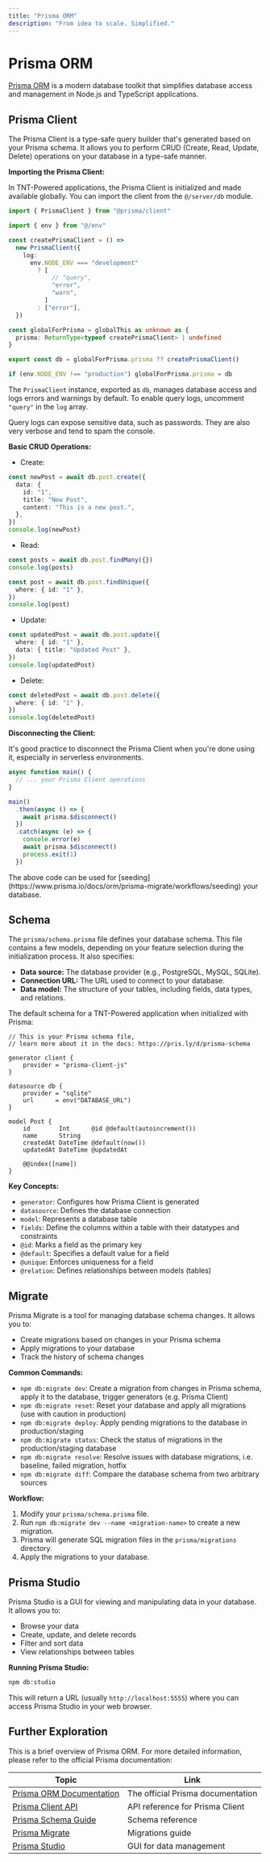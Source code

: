 ```yaml
---
title: "Prisma ORM"
description: "From idea to scale. Simplified."
---
```



# Prisma ORM

[Prisma ORM](https://www.prisma.io/) is a modern database toolkit that
simplifies database access and management in Node.js and TypeScript
applications.

## Prisma Client

The Prisma Client is a type-safe query builder that's generated based on your
Prisma schema. It allows you to perform CRUD (Create, Read, Update, Delete)
operations on your database in a type-safe manner.

**Importing the Prisma Client:**

In TNT-Powered applications, the Prisma Client is initialized and made available
globally. You can import the client from the `@/server/db` module.

```ts
import { PrismaClient } from "@prisma/client"

import { env } from "@/env"

const createPrismaClient = () =>
  new PrismaClient({
    log:
      env.NODE_ENV === "development"
        ? [
            // "query",
            "error",
            "warn",
          ]
        : ["error"],
  })

const globalForPrisma = globalThis as unknown as {
  prisma: ReturnType<typeof createPrismaClient> | undefined
}

export const db = globalForPrisma.prisma ?? createPrismaClient()

if (env.NODE_ENV !== "production") globalForPrisma.prisma = db
```

The `PrismaClient` instance, exported as `db`, manages database access and logs
errors and warnings by default. To enable query logs, uncomment `"query"` in the
`log` array.

<Callout type="warning" title="Caution with Query Logs">
  Query logs can expose sensitive data, such as passwords. They are also very
  verbose and tend to spam the console.
</Callout>

**Basic CRUD Operations:**

- Create:

```ts
const newPost = await db.post.create({
  data: {
    id: "1",
    title: "New Post",
    content: "This is a new post.",
  },
})
console.log(newPost)
```

- Read:

```ts
const posts = await db.post.findMany({})
console.log(posts)

const post = await db.post.findUnique({
  where: { id: "1" },
})
console.log(post)
```

- Update:

```ts
const updatedPost = await db.post.update({
  where: { id: "1" },
  data: { title: "Updated Post" },
})
console.log(updatedPost)
```

- Delete:

```ts
const deletedPost = await db.post.delete({
  where: { id: "1" },
})
console.log(deletedPost)
```

**Disconnecting the Client:**

It's good practice to disconnect the Prisma Client when you're done using it,
especially in serverless environments.

```ts
async function main() {
  // ... your Prisma Client operations
}

main()
  .then(async () => {
    await prisma.$disconnect()
  })
  .catch(async (e) => {
    console.error(e)
    await prisma.$disconnect()
    process.exit(1)
  })
```

<Callout type="info">
  The above code can be used for
  [seeding](https://www.prisma.io/docs/orm/prisma-migrate/workflows/seeding)
  your database.
</Callout>

## Schema

The `prisma/schema.prisma` file defines your database schema. This file contains
a few models, depending on your feature selection during the initialization
process. It also specifies:

- **Data source:** The database provider (e.g., PostgreSQL, MySQL, SQLite).
- **Connection URL:** The URL used to connect to your database.
- **Data model:** The structure of your tables, including fields, data types,
  and relations.

The default schema for a TNT-Powered application when initialized with Prisma:

```prisma
// This is your Prisma schema file,
// learn more about it in the docs: https://pris.ly/d/prisma-schema

generator client {
    provider = "prisma-client-js"
}

datasource db {
    provider = "sqlite"
    url      = env("DATABASE_URL")
}

model Post {
    id        Int      @id @default(autoincrement())
    name      String
    createdAt DateTime @default(now())
    updatedAt DateTime @updatedAt

    @@index([name])
}

```

**Key Concepts:**

- `generator`: Configures how Prisma Client is generated
- `datasource`: Defines the database connection
- `model`: Represents a database table
- `fields`: Define the columns within a table with their datatypes and
  constraints
- `@id`: Marks a field as the primary key
- `@default`: Specifies a default value for a field
- `@unique`: Enforces uniqueness for a field
- `@relation`: Defines relationships between models (tables)

## Migrate

Prisma Migrate is a tool for managing database schema changes. It allows you to:

- Create migrations based on changes in your Prisma schema
- Apply migrations to your database
- Track the history of schema changes

**Common Commands:**

- `npm db:migrate dev`: Create a migration from changes in Prisma schema, apply
  it to the database, trigger generators (e.g. Prisma Client)
- `npm db:migrate reset`: Reset your database and apply all migrations (use with
  caution in production)
- `npm db:migrate deploy`: Apply pending migrations to the database in
  production/staging
- `npm db:migrate status`: Check the status of migrations in the
  production/staging database
- `npm db:migrate resolve`: Resolve issues with database migrations, i.e.
  baseline, failed migration, hotfix
- `npm db:migrate diff`: Compare the database schema from two arbitrary sources

**Workflow:**

1. Modify your `prisma/schema.prisma` file.
2. Run `npm db:migrate dev --name <migration-name>` to create a new migration.
3. Prisma will generate SQL migration files in the `prisma/migrations`
   directory.
4. Apply the migrations to your database.

## Prisma Studio

Prisma Studio is a GUI for viewing and manipulating data in your database. It
allows you to:

- Browse your data
- Create, update, and delete records
- Filter and sort data
- View relationships between tables

**Running Prisma Studio:**

```bash
npm db:studio
```

This will return a URL (usually `http://localhost:5555`) where you can access
Prisma Studio in your web browser.

## Further Exploration

This is a brief overview of Prisma ORM. For more detailed information, please
refer to the official Prisma documentation:

| Topic                                                                                   | Link                              |
| --------------------------------------------------------------------------------------- | --------------------------------- |
| [Prisma ORM Documentation](https://www.prisma.io/docs/)                                 | The official Prisma documentation |
| [Prisma Client API](https://www.prisma.io/docs/orm/reference/prisma-client-reference)   | API reference for Prisma Client   |
| [Prisma Schema Guide](https://www.prisma.io/docs/orm/reference/prisma-schema-reference) | Schema reference                  |
| [Prisma Migrate](https://www.prisma.io/docs/orm/prisma-migrate/getting-started)         | Migrations guide                  |
| [Prisma Studio](https://www.prisma.io/docs/orm/tools/prisma-studio)                     | GUI for data management           |
